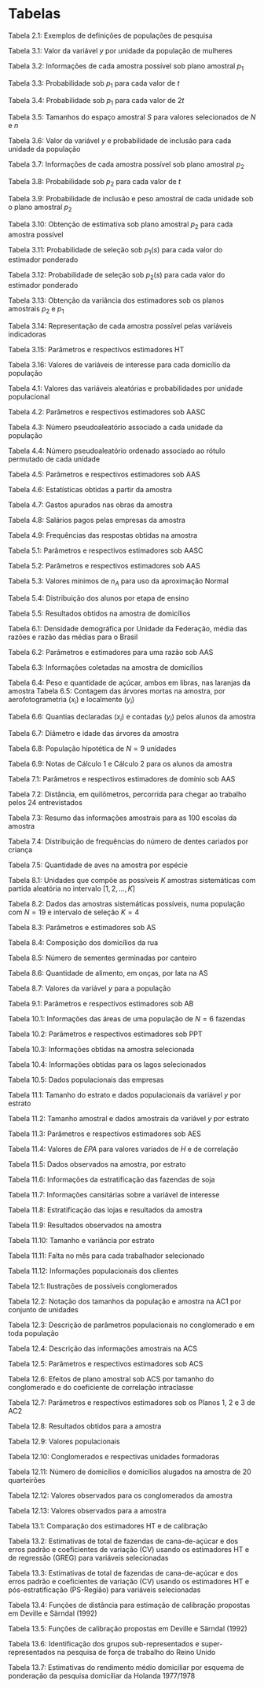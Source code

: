# Tabelas {#tab}

Tabela 2.1: Exemplos de definições de populações de pesquisa 

Tabela 3.1: Valor da variável $y$ por unidade da população de mulheres 

Tabela 3.2: Informações de cada amostra possível sob plano amostral $p_1$

Tabela 3.3: Probabilidade sob $p_1$ para cada valor de $t$

Tabela 3.4: Probabilidade sob $p_1$ para cada valor de $2t$ 

Tabela 3.5: Tamanhos do espaço amostral $S$ para valores selecionados de $N$ e $n$

Tabela 3.6: Valor da variável $y$ e probabilidade de inclusão para cada unidade da população 

Tabela 3.7: Informações de cada amostra possível sob plano amostral $p_2$

Tabela 3.8: Probabilidade sob $p_2$ para cada valor de $t$

Tabela 3.9: Probabilidade de inclusão e peso amostral de cada unidade sob o plano amostral  $p_2$

Tabela 3.10: Obtenção de estimativa sob plano amostral $p_2$ para cada amostra possível 

Tabela 3.11: Probabilidade de seleção sob $p_1(s)$ para cada valor do estimador ponderado

Tabela 3.12: Probabilidade de seleção sob $p_2(s)$ para cada valor do estimador ponderado

Tabela 3.13: Obtenção da variância dos estimadores sob os planos amostrais $p_2$ e $p_1$

Tabela 3.14: Representação de cada amostra possível pelas variáveis indicadoras

Tabela 3.15: Parâmetros e respectivos estimadores HT

Tabela 3.16: Valores de variáveis de interesse para cada domicílio da população

Tabela 4.1: Valores das variáveis aleatórias e probabilidades por unidade populacional 

Tabela 4.2: Parâmetros e respectivos estimadores sob AASC 

Tabela 4.3: Número pseudoaleatório associado a cada unidade da população 

Tabela 4.4: Número pseudoaleatório ordenado associado ao rótulo permutado de cada unidade 

Tabela 4.5: Parâmetros e respectivos estimadores sob AAS 

Tabela 4.6: Estatísticas obtidas a partir da amostra 

Tabela 4.7: Gastos apurados nas obras da amostra 

Tabela 4.8: Salários pagos pelas empresas da amostra 

Tabela 4.9: Frequências das respostas obtidas na amostra 

Tabela 5.1: Parâmetros e respectivos estimadores sob AASC 

Tabela 5.2: Parâmetros e respectivos estimadores sob AAS 

Tabela 5.3: Valores mínimos de $n_A$ para uso da aproximação Normal

Tabela 5.4: Distribuição dos alunos por etapa de ensino 

Tabela 5.5: Resultados obtidos na amostra de domicílios 

Tabela 6.1: Densidade demográfica por Unidade da Federação, média das razões e razão das médias para o Brasil 

Tabela 6.2: Parâmetros e estimadores para uma razão sob AAS 

Tabela 6.3: Informações coletadas na amostra de domicílios 

Tabela 6.4: Peso e quantidade de açúcar, ambos em libras, nas laranjas da amostra 
Tabela 6.5: Contagem das árvores mortas na amostra, por aerofotogrametria ($x_i$) e localmente ($y_i$)

Tabela 6.6: Quantias declaradas ($x_i$) e contadas ($y_i$) pelos alunos da amostra

Tabela 6.7: Diâmetro e idade das árvores da amostra 

Tabela 6.8: População hipotética de $N=9$ unidades

Tabela 6.9: Notas de Cálculo 1 e Cálculo 2 para os alunos da amostra 

Tabela 7.1: Parâmetros e respectivos estimadores de domínio sob AAS 

Tabela 7.2: Distância, em quilômetros, percorrida para chegar ao trabalho pelos 24 entrevistados 

Tabela 7.3: Resumo das informações amostrais para as 100 escolas da amostra

Tabela 7.4: Distribuição de frequências do número de dentes cariados por criança 

Tabela 7.5: Quantidade de aves na amostra por espécie 

Tabela 8.1: Unidades que compõe as possíveis $K$ amostras sistemáticas com partida aleatória no intervalo $[1,   2,   ...,   K]$

Tabela 8.2: Dados das amostras sistemáticas possíveis, numa população com $N=19$ e intervalo de seleção $K=4$

Tabela 8.3: Parâmetros e estimadores sob AS 

Tabela 8.4: Composição dos domicílios da rua 

Tabela 8.5: Número de sementes germinadas por canteiro 

Tabela 8.6: Quantidade de alimento, em onças, por lata na AS 

Tabela 8.7: Valores da variável $y$ para a população

Tabela 9.1: Parâmetros e respectivos estimadores sob AB 

Tabela 10.1: Informações das áreas de uma população de $N=6$ fazendas

Tabela 10.2: Parâmetros e respectivos estimadores sob PPT 

Tabela 10.3: Informações obtidas na amostra selecionada 

Tabela 10.4: Informações obtidas para os lagos selecionados 

Tabela 10.5: Dados populacionais das empresas

Tabela 11.1: Tamanho do estrato e dados populacionais da variável $y$ por estrato

Tabela 11.2: Tamanho amostral e dados amostrais da variável $y$ por estrato

Tabela 11.3: Parâmetros e respectivos estimadores sob AES 

Tabela 11.4: Valores de $EPA$ para valores variados de $H$ e de correlação

Tabela 11.5: Dados observados na amostra, por estrato

Tabela 11.6: Informações da estratificação das fazendas de soja 

Tabela 11.7: Informações cansitárias sobre a variável de interesse 

Tabela 11.8: Estratificação das lojas e resultados da amostra 

Tabela 11.9: Resultados observados na amostra 

Tabela 11.10: Tamanho e variância por estrato 

Tabela 11.11: Falta no mês para cada trabalhador selecionado 

Tabela 11.12: Informações populacionais dos clientes 

Tabela 12.1: Ilustrações de possíveis conglomerados

Tabela 12.2: Notação dos tamanhos da população e amostra na AC1 por conjunto de unidades 

Tabela 12.3: Descrição de parâmetros populacionais no conglomerado e em toda população 

Tabela 12.4: Descrição das informações amostrais na ACS 

Tabela 12.5: Parâmetros e respectivos estimadores sob ACS 

Tabela 12.6: Efeitos de plano amostral sob ACS por tamanho do conglomerado e do coeficiente de correlação intraclasse 

Tabela 12.7: Parâmetros e respectivos estimadores sob os Planos 1, 2 e 3 de AC2

Tabela 12.8: Resultados obtidos para a amostra 

Tabela 12.9: Valores populacionais 

Tabela 12.10: Conglomerados e respectivas unidades formadoras 

Tabela 12.11: Número de domicílios e domicílios alugados na amostra de 20 quarteirões 

Tabela 12.12: Valores observados para os conglomerados da amostra 

Tabela 12.13: Valores observados para a amostra 

Tabela 13.1: Comparação dos estimadores HT e de calibração

Tabela 13.2: Estimativas de total de fazendas de cana-de-açúcar e dos erros padrão e coeficientes de variação (CV) usando os estimadores HT e de regressão (GREG) para variáveis selecionadas

Tabela 13.3: Estimativas de total de fazendas de cana-de-açúcar e dos erros padrão e coeficientes de variação (CV) usando os estimadores HT e pós-estratificação (PS-Região) para variáveis selecionadas

Tabela 13.4: Funções de distância para estimação de calibração propostas em Deville e Särndal (1992)

Tabela 13.5: Funções de calibração propostas em Deville e Särndal (1992)

Tabela 13.6: Identificação dos grupos sub-representados e super-representados na pesquisa de força de trabalho do Reino Unido

Tabela 13.7: Estimativas do rendimento médio domiciliar por esquema de ponderação da pesquisa domiciliar da Holanda 1977/1978 


